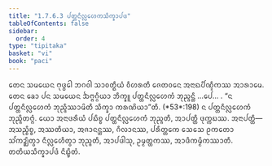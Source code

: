 ```yaml
---
title: "1.7.6.3 ᨸᨲ᩠ᨲᨶᩥᩃᩖᩮᩉᨠᩈᩥᨠ᩠ᨡᩣᨸᨴ"
tableOfContents: false
sidebar:
  order: 4
type: "tipitaka"
basket: "vi"
book: "paci"
---
```



<DynamicBreadcrumb />

<Division number="629" book="paci">

<Paragraph number="1950" book="paci">
ᨲᩮᨶ ᩈᨾᨿᩮᨶ ᨻᩩᨴ᩠ᨵᩮᩤ ᨽᨣᩅᩤ ᩈᩣᩅᨲ᩠ᨳᩥᨿᩴ ᩅᩥᩉᩁᨲᩥ ᨩᩮᨲᩅᨶᩮ ᩋᨶᩣᨳᨸᩥᨱ᩠ᨯᩥᨠᩔ ᩋᩣᩁᩣᨾᩮ. ᨲᩮᨶ ᨡᩮᩣ ᨸᨶ ᩈᨾᨿᩮᨶ ᨨᨻ᩠ᨻᨣ᩠ᨣᩥᨿᩣ ᨽᩥᨠ᩠ᨡᩪ ᨸᨲ᩠ᨲᨶᩥᩃᩖᩮᩉᨠᩴ ᨽᩩᨬ᩠ᨩᨶ᩠ᨲᩥ …ᨸᩮ… .
</Paragraph>

<Paragraph number="1951" book="paci">
<Emphasis>“ᨶ ᨸᨲ᩠ᨲᨶᩥᩃᩖᩮᩉᨠᩴ ᨽᩩᨬ᩠ᨩᩥᩔᩣᨾᩦᨲᩥ ᩈᩥᨠ᩠ᨡᩣ ᨠᩁᨱᩦᨿᩣ”</Emphasis>ᨲᩥ. (*53*:<Emphasis>198</Emphasis>)
</Paragraph>

<Paragraph number="1952" book="paci">
ᨶ ᨸᨲ᩠ᨲᨶᩥᩃᩖᩮᩉᨠᩴ ᨽᩩᨬ᩠ᨩᩥᨲᨻ᩠ᨻᩴ. ᨿᩮᩣ ᩋᨶᩣᨴᩁᩥᨿᩴ ᨸᨭᩥᨧ᩠ᨧ ᨸᨲ᩠ᨲᨶᩥᩃᩖᩮᩉᨠᩴ ᨽᩩᨬ᩠ᨩᨲᩥ, ᩋᩣᨸᨲ᩠ᨲᩥ ᨴᩩᨠ᩠ᨠᨭᩔ.
</Paragraph>

<Paragraph number="1953" book="paci">
ᩋᨶᩣᨸᨲ᩠ᨲᩥ— ᩋᩈᨬ᩠ᨧᩥᨧ᩠ᨧ, ᩋᩔᨲᩥᨿᩣ, ᩋᨩᩣᨶᨶ᩠ᨲᩔ, ᨣᩥᩃᩣᨶᩔ, ᨸᩁᩥᨲ᩠ᨲᨠᩮ ᩈᩮᩈᩮ ᩑᨠᨲᩮᩣ ᩈᩘᨠᨯ᩠ᨰᩥᨲ᩠ᩅᩣ ᨶᩥᩃᩖᩮᩉᩥᨲ᩠ᩅᩣ ᨽᩩᨬ᩠ᨩᨲᩥ, ᩋᩣᨸᨴᩤᩈᩩ, ᩏᨾ᩠ᨾᨲ᩠ᨲᨠᩔ, ᩋᩣᨴᩥᨠᨾ᩠ᨾᩥᨠᩔᩣᨲᩥ.

</Paragraph>
</Division>

<Paragraph number="1954" type="center" book="paci">
ᨲᨲᩥᨿᩈᩥᨠ᩠ᨡᩣᨸᨴᩴ ᨶᩥᨭ᩠ᨮᩥᨲᩴ.
</Paragraph>